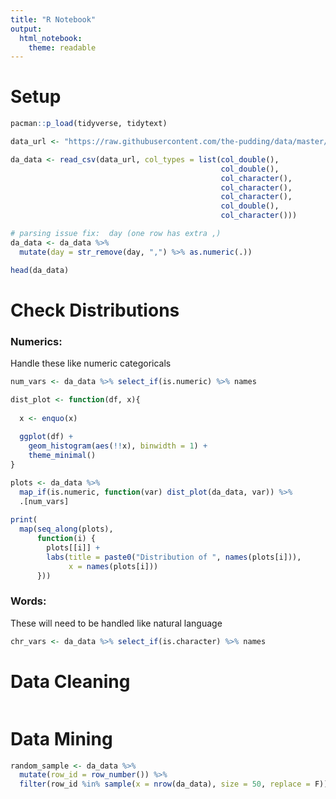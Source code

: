 ```yaml
---
title: "R Notebook"
output: 
  html_notebook: 
    theme: readable
---
```


# Setup

```r
pacman::p_load(tidyverse, tidytext)
```

```r
data_url <- "https://raw.githubusercontent.com/the-pudding/data/master/dearabby/raw_da_qs.csv"

da_data <- read_csv(data_url, col_types = list(col_double(),
                                               col_double(),
                                               col_character(),
                                               col_character(),
                                               col_character(),
                                               col_double(),
                                               col_character()))

# parsing issue fix:  day (one row has extra ,)
da_data <- da_data %>% 
  mutate(day = str_remove(day, ",") %>% as.numeric(.))

head(da_data)
```

# Check Distributions

### Numerics:
Handle these like numeric categoricals
```r
num_vars <- da_data %>% select_if(is.numeric) %>% names

dist_plot <- function(df, x){
  
  x <- enquo(x)
  
  ggplot(df) + 
    geom_histogram(aes(!!x), binwidth = 1) +
    theme_minimal()
}

plots <- da_data %>% 
  map_if(is.numeric, function(var) dist_plot(da_data, var)) %>% 
  .[num_vars]
  
print(
  map(seq_along(plots), 
      function(i) {
        plots[[i]] + 
        labs(title = paste0("Distribution of ", names(plots[i])),
             x = names(plots[i]))
      }))
```

### Words:
These will need to be handled like natural language
```r
chr_vars <- da_data %>% select_if(is.character) %>% names


```

# Data Cleaning

```r

```


# Data Mining

```r
random_sample <- da_data %>% 
  mutate(row_id = row_number()) %>% 
  filter(row_id %in% sample(x = nrow(da_data), size = 50, replace = F))
```
